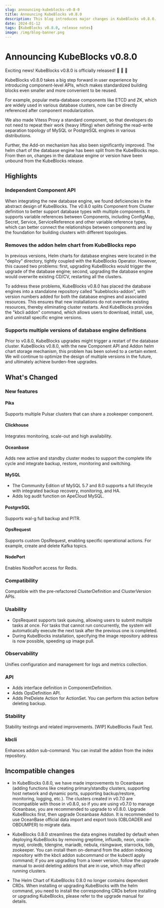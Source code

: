 ```yaml
---
slug: announcing-kubeblocks-v0-8-0
title: Announcing KubeBlocks v0.8.0
description: This blog introduces major changes in KubeBlocks v0.8.0.
date: 2024-01-12
tags: [KubeBlocks v0.8.0, release notes]
image: /img/blog-banner.png
---
```


# Announcing KubeBlocks v0.8.0

Exciting news! KubeBlocks v0.8.0 is officially released! 🚀 🎉 🎈

KubeBlocks v0.8.0 takes a big step forward in user experience by introducing component-level APIs, which makes standardized building blocks even smaller and more convenient to be reused.

For example, popular meta-database components like ETCD and ZK, which are widely used in various database clusters, now can be directly referenced after component modularization.

We also made Vitess Proxy a standard component, so that developers do not need to repeat their work (heavy lifting) when defining the read-write separation topology of MySQL or PostgreSQL engines in various distributions.

Further, the Add-on mechanism has also been significantly improved. The helm chart of the database engine has been split from the KubeBlocks repo. From then on, changes in the database engine or version have been unbound from the KubeBlocks release.

## Highlights

### Independent Component API

When integrating the new database engine, we found deficiencies in the abstract design of KubeBlocks. The v0.8.0 splits Component from Cluster definition to better support database types with multiple components. It supports variable references between Components, including ConfigMap, Secret, Service, ServiceReference and other variable reference types, which can better connect the relationships between components and lay the foundation for building clusters with different topologies.

### Removes the addon helm chart from KubeBlocks repo

In previous versions, Helm charts for database engines were located in the "deploy" directory, tightly coupled with the KubeBlocks Operator. However, this caused two problems: first, upgrading KubeBlocks would trigger the upgrade of the database engine; second, upgrading the database engine would overwrite existing CD/CV, restarting all the clusters.

To address these problems, KubeBlocks v0.8.0 has placed the database engines into a standalone repository called "kubeblocks-addon", with version numbers added for both the database engines and associated resources. This ensures that new installations do not overwrite existing resources, thereby eliminating cluster restarts. And KubeBlocks provides the "kbcli addon" command, which allows users to download, install, use, and uninstall specific engine versions.

### Supports multiple versions of database engine definitions

Prior to v0.8.0, KubeBlocks upgrades might trigger a restart of the database cluster. KubeBlocks v0.8.0, with the new Component API and Addon helm chart storage mechanism, this problem has been solved to a certain extent. We will continue to optimize the design of multiple versions in the future, and ultimately achieve burden-free upgrades.

## What's Changed

### New features

#### Pika

Supports multiple Pulsar clusters that can share a zookeeper component.

#### Clickhouse

Integrates monitoring, scale-out and high availability.

#### Oceanbase

Adds new active and standby cluster modes to support the complete life cycle and integrate backup, restore, monitoring and switching.

#### MySQL

- The Community Edition of MySQL 5.7 and 8.0 supports a full lifecycle with integrated backup recovery, monitoring, and HA.
- Adds log audit function on ApeCloud MySQL.

#### PostgreSQL

Supports wal-g full backup and PITR.

#### OpsRequest

Supports custom OpsRequest, enabling specific operational actions. For example, create and delete Kafka topics.

#### NodePort

Enables NodePort access for Redis.

### Compatibility

Compatible with the pre-refactored ClusterDefinition and ClusterVersion APIs.

### Usability

- OpsRequest supports task queuing, allowing users to submit multiple tasks at once. For tasks that cannot run concurrently, the system will automatically execute the next task after the previous one is completed.
- During KubeBlocks installation, specifying the image repository address is now possible, speeding up image pull.

### Observability

Unifies configuration and management for logs and metrics collection.

### API

- Adds interface definition in ComponentDefinition.
- Adds OpsDefinition API.
- Adds PreDelete Action for ActionSet. You can perform this action before deleting backup.

### Stability

Stability testings and related improvements. [WIP] KubeBlocks Fault Test.

### kbcli

Enhances addon sub-command. You can install the addon from the index repository.

## Incompatible changes

- In KubeBlocks 0.8.0, we have made improvements to Oceanbase (adding functions like creating primary/standby clusters, supporting host network and dynamic ports, supporting backup/restore, monitoring, logging, etc.). The clusters created in v0.7.0 are incompatible with those in v0.8.0, so if you are using v0.7.0 to manage Oceanbase, you are recommended to upgrade to v0.8.0. Upgrade KubeBlocks first, then upgrade Oceanbase Addon. It is recommended to use OceanBase official data import and export tools (OBLOADER and OBDUMPER) to migrate data.

- KubeBlocks 0.8.0 streamlines the data engines installed by default when deploying KubeBlocks by removing greptime, influxdb, neon, oracle-mysql, oroledb, tdengine, mariadb, nebula, risingwave, starrocks, tidb, zookeeper. You can install them on-demand from the addon indexing repository with the kbcli addon subcommand or the kubectl apply command; if you are upgrading from a lower version, follow the upgrade manual to avoid deleting addons that are in use, which may affect running clusters.

- The Helm Chart of KubeBlocks 0.8.0 no longer contains dependent CRDs. When installing or upgrading KubeBlocks with the helm command, you need to install the corresponding CRDs before installing or upgrading KubeBlocks, please refer to the upgrade manual for details.